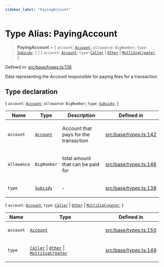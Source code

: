 ```yaml
---
sidebar_label: "PayingAccount"
---
```


# Type Alias: PayingAccount

> **PayingAccount** = \{ `account`: [`Account`](../../../api/entities/Account/classes/Account.mdx); `allowance`: `BigNumber`; `type`: [`Subsidy`](../enumerations/PayingAccountType.mdx#subsidy); \} \| \{ `account`: [`Account`](../../../api/entities/Account/classes/Account.mdx); `type`: [`Caller`](../enumerations/PayingAccountType.mdx#caller) \| [`Other`](../enumerations/PayingAccountType.mdx#other) \| [`MultiSigCreator`](../enumerations/PayingAccountType.mdx#multisigcreator); \}

Defined in: [src/base/types.ts:136](https://github.com/PolymeshAssociation/polymesh-sdk/blob/bee6a2fe7a8ce5db42a6982e793782182cde2153/src/base/types.ts#L136)

Data representing the Account responsible for paying fees for a transaction

## Type declaration

\{ `account`: [`Account`](../../../api/entities/Account/classes/Account.mdx); `allowance`: `BigNumber`; `type`: [`Subsidy`](../enumerations/PayingAccountType.mdx#subsidy); \}

<table>
<thead>
<tr>
<th>Name</th>
<th>Type</th>
<th>Description</th>
<th>Defined in</th>
</tr>
</thead>
<tbody>
<tr>
<td>

`account`

</td>
<td>

[`Account`](../../../api/entities/Account/classes/Account.mdx)

</td>
<td>

Account that pays for the transaction

</td>
<td>

[src/base/types.ts:142](https://github.com/PolymeshAssociation/polymesh-sdk/blob/bee6a2fe7a8ce5db42a6982e793782182cde2153/src/base/types.ts#L142)

</td>
</tr>
<tr>
<td>

`allowance`

</td>
<td>

`BigNumber`

</td>
<td>

total amount that can be paid for

</td>
<td>

[src/base/types.ts:146](https://github.com/PolymeshAssociation/polymesh-sdk/blob/bee6a2fe7a8ce5db42a6982e793782182cde2153/src/base/types.ts#L146)

</td>
</tr>
<tr>
<td>

`type`

</td>
<td>

[`Subsidy`](../enumerations/PayingAccountType.mdx#subsidy)

</td>
<td>

&hyphen;

</td>
<td>

[src/base/types.ts:138](https://github.com/PolymeshAssociation/polymesh-sdk/blob/bee6a2fe7a8ce5db42a6982e793782182cde2153/src/base/types.ts#L138)

</td>
</tr>
</tbody>
</table>

\{ `account`: [`Account`](../../../api/entities/Account/classes/Account.mdx); `type`: [`Caller`](../enumerations/PayingAccountType.mdx#caller) \| [`Other`](../enumerations/PayingAccountType.mdx#other) \| [`MultiSigCreator`](../enumerations/PayingAccountType.mdx#multisigcreator); \}

<table>
<thead>
<tr>
<th>Name</th>
<th>Type</th>
<th>Defined in</th>
</tr>
</thead>
<tbody>
<tr>
<td>

`account`

</td>
<td>

[`Account`](../../../api/entities/Account/classes/Account.mdx)

</td>
<td>

[src/base/types.ts:150](https://github.com/PolymeshAssociation/polymesh-sdk/blob/bee6a2fe7a8ce5db42a6982e793782182cde2153/src/base/types.ts#L150)

</td>
</tr>
<tr>
<td>

`type`

</td>
<td>

[`Caller`](../enumerations/PayingAccountType.mdx#caller) \| [`Other`](../enumerations/PayingAccountType.mdx#other) \| [`MultiSigCreator`](../enumerations/PayingAccountType.mdx#multisigcreator)

</td>
<td>

[src/base/types.ts:149](https://github.com/PolymeshAssociation/polymesh-sdk/blob/bee6a2fe7a8ce5db42a6982e793782182cde2153/src/base/types.ts#L149)

</td>
</tr>
</tbody>
</table>
